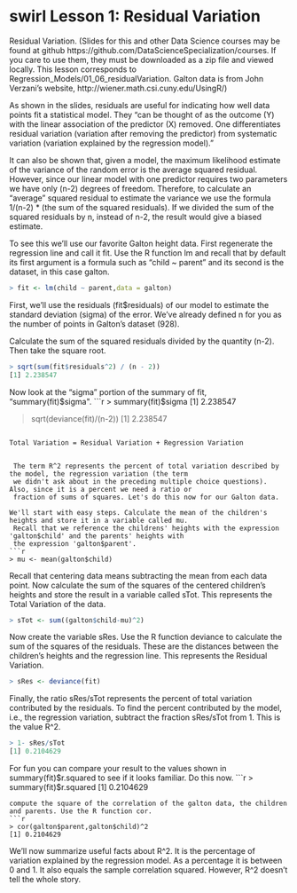 

swirl Lesson 1: Residual Variation
========

 Residual Variation. (Slides for this and other Data Science courses may be found at github
 https://github.com/DataScienceSpecialization/courses. If you care to use them, they must be downloaded as a zip
 file and viewed locally. This lesson corresponds to Regression_Models/01_06_residualVariation. Galton data is
 from John Verzani's website, http://wiener.math.csi.cuny.edu/UsingR/)

 As shown in the slides, residuals are useful for indicating how well data points fit a statistical model. They
 "can be thought of as the outcome (Y) with the linear association of the predictor (X) removed. One
 differentiates residual variation (variation after removing the predictor) from systematic variation (variation
 explained by the regression model)."

 It can also be shown that, given a model, the maximum likelihood estimate of the variance of the random error is
 the average squared residual. However, since our linear model with one predictor requires two parameters we have
 only (n-2) degrees of freedom. Therefore, to calculate an "average" squared residual to estimate the variance we
 use the formula 1/(n-2) * (the sum of the squared residuals). If we divided the sum of the squared residuals by
 n, instead of n-2, the result would give a biased estimate.

 To see this we'll use our favorite Galton height data. First regenerate the regression line and call it fit. Use
 the R function lm and recall that by default its first argument is a formula such as "child ~ parent" and its
 second is the dataset, in this case galton.
```r
> fit <- lm(child ~ parent,data = galton)
```
First, we'll use the residuals (fit$residuals) of our model to estimate the standard deviation (sigma) of the
 error. We've already defined n for you as the number of points in Galton's dataset (928).

 Calculate the sum of the squared residuals divided by the quantity (n-2).  Then take the square root.
```r
> sqrt(sum(fit$residuals^2) / (n - 2))
[1] 2.238547
```
Now look at the "sigma" portion of the summary of fit, "summary(fit)$sigma".
```r
> summary(fit)$sigma
[1] 2.238547

> sqrt(deviance(fit)/(n-2))
[1] 2.238547
```

Total Variation = Residual Variation + Regression Variation


 The term R^2 represents the percent of total variation described by the model, the regression variation (the term
 we didn't ask about in the preceding multiple choice questions). Also, since it is a percent we need a ratio or
 fraction of sums of squares. Let's do this now for our Galton data.

We'll start with easy steps. Calculate the mean of the children's heights and store it in a variable called mu.
 Recall that we reference the childrens' heights with the expression 'galton$child' and the parents' heights with
 the expression 'galton$parent'.
```r
> mu <- mean(galton$child)
```
Recall that centering data means subtracting the mean from each data point. Now calculate the sum of the squares
 of the centered children's heights and store the result in a variable called sTot. This represents the Total
 Variation of the data.
```r
> sTot <- sum((galton$child-mu)^2)
```
Now create the variable sRes. Use the R function deviance to calculate the sum of the squares of the residuals.
 These are the distances between the children's heights and the regression line. This represents the Residual
 Variation.
```r
> sRes <- deviance(fit)
```
Finally, the ratio sRes/sTot represents the percent of total variation contributed by the residuals. To find the
 percent contributed by the model, i.e., the regression variation, subtract the fraction sRes/sTot from 1.  This
 is the value R^2.
```r
> 1- sRes/sTot
[1] 0.2104629
```
For fun you can compare your result to the values shown in summary(fit)$r.squared to see if it looks familiar. Do
 this now.
```r
> summary(fit)$r.squared
[1] 0.2104629
```
compute the square of the correlation of the galton data, the children and parents. Use the R function cor.
```r
> cor(galton$parent,galton$child)^2
[1] 0.2104629
```
We'll now summarize useful facts about R^2. It is the percentage of variation explained by the regression model.
 As a percentage it is between 0 and 1. It also equals the sample correlation squared. However, R^2 doesn't tell
 the whole story.




